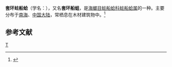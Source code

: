 {{Speciesbox
| taxon = Teredo massa
| binomial_authority = Jousseaume
}}
'''套环蛀船蛤'''（学名：''{{lang|la|Teredo massa}}''），又名'''套环船蛆'''，是[[海螂目|海螂目]][[蛀船蛤科|蛀船蛤科]][[蛀船蛤属|蛀船蛤属]]的一种。主要分布于[[南海|南海]]、[[中国大陆|中国大陆]]，常栖息在木材建筑物中。<ref>{{cite web|url=http://shell.sinica.edu.tw/chinese/shellbase_detail.php?science_no=3915|title=国际贝库：套环船蛆|publisher=台湾贝类资料库|accessdate=2009-08-11|archive-date=2016-03-04|archive-url=https://web.archive.org/web/20160304110211/http://shell.sinica.edu.tw/chinese/shellbase_detail.php?science_no=3915|dead-url=no}}</ref>

== 参考文献 ==
{{reflist}}

{{taxonbar}}
[[Category:蛀船蛤科|T]]